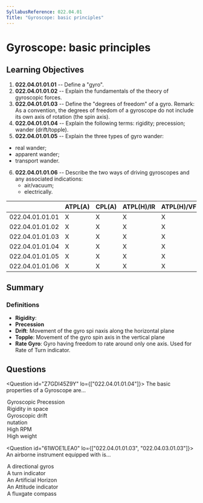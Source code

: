 ```yaml
---
SyllabusReference: 022.04.01
Title: "Gyroscope: basic principles"
---
```


# Gyroscope: basic principles

## Learning Objectives

1. **022.04.01.01.01** -- Define a "gyro".
2. **022.04.01.01.02** -- Explain the fundamentals of the theory of gyroscopic
   forces.
3. **022.04.01.01.03** -- Define the "degrees of freedom" of a gyro. Remark: As
   a convention, the degrees of freedom of a gyroscope do not include its own
   axis of rotation (the spin axis).
4. **022.04.01.01.04** -- Explain the following terms: rigidity; precession;
   wander (drift/topple).
5. **022.04.01.01.05** -- Explain the three types of gyro wander:

- real wander;
- apparent wander;
- transport wander.

6. **022.04.01.01.06** -- Describe the two ways of driving gyroscopes and any
   associated indications:
   - air/vacuum;
   - electrically.

|                 | ATPL(A) | CPL(A) | ATPL(H)/IR | ATPL(H)/VFR | CPL(H) | IR  | CBIR(A) |
| --------------- | ------- | ------ | ---------- | ----------- | ------ | --- | ------- |
| 022.04.01.01.01 | X       | X      | X          | X           | X      | X   | X       |
| 022.04.01.01.02 | X       | X      | X          | X           | X      | X   | X       |
| 022.04.01.01.03 | X       | X      | X          | X           | X      | X   | X       |
| 022.04.01.01.04 | X       | X      | X          | X           | X      | X   |         |
| 022.04.01.01.05 | X       | X      | X          | X           | X      | X   |         |
| 022.04.01.01.06 | X       | X      | X          | X           | X      | X   | X       |

## Summary

### Definitions

- **Rigidity**:
- **Precession**
- **Drift**: Movement of the gyro spi naxis along the horizontal plane
- **Topple**: Movement of the gyro spin axis in the vertical plane
- **Rate Gyro**: Gyro having freedom to rate around only one axis. Used for Rate
  of Turn indicator.

## Questions

<Question id="Z7GDI45Z9Y" lo={["022.04.01.01.04"]}>
  <Text variant="multipleCorrect" select={5}>
    The basic properties of a Gyroscope are...
  </Text>
  <Option subject={[[]]}>Gyroscopic Precession</Option>
  <Option subject={[[]]}>Rigidity in space</Option>
  <Option>Gyroscopic drift</Option>
  <Option>nutation</Option>
  <Option>High RPM</Option>
  <Option>High weight</Option>
</Question>

<Question id="61WOE1LEA0" lo={["022.04.01.01.03", "022.04.03.01.03"]}>
  <Text variant="oneCorrect">
    An airborne instrument equipped with <Subject /> is...
  </Text>
  <Option
    subject={[["a gyro with 2 degrees of freedom and an horizontal spin axis"]]}
  >
    A directional gyros
  </Option>
  <Option
    subject={[["a gyro with 1 degree of freedom and a horizontal spin axis"]]}
  >
    A turn indicator
  </Option>
  <Option
    subject={[["a gyro with 2 degrees of freedom and a vertical spin axis"]]}
  >
    An Artificial Horizon
  </Option>
  <Option
    subject={[["a gyro with 2 degrees of freedom and a vertical spin axis"]]}
  >
    An Attitude indicator
  </Option>
  <Option why="does not use a gyro.">A fluxgate compass</Option>
</Question>
